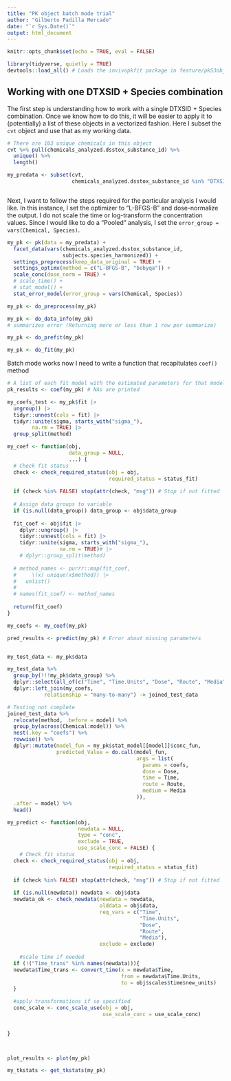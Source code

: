 ```yaml
---
title: "PK object batch mode trial"
author: "Gilberto Padilla Mercado"
date: "`r Sys.Date()`"
output: html_document
---
```


```r
knitr::opts_chunk$set(echo = TRUE, eval = FALSE)

library(tidyverse, quietly = TRUE)
devtools::load_all() # Loads the invivopkfit package in feature/pkS3obj_facet branch

```

## Working with one DTXSID + Species combination

The first step is understanding how to work with a single DTXSID + Species combination.
Once we know how to do this, it will be easier to apply it to (potentially)
a list of these objects in a vectorized fashion.
Here I subset the `cvt` object and use that as my working data.

```r
# There are 103 unique chemicals in this object
cvt %>% pull(chemicals_analyzed.dsstox_substance_id) %>%
  unique() %>%
  length()

my_predata <- subset(cvt,
                     chemicals_analyzed.dsstox_substance_id %in% "DTXSID0020442")



```

Next, I want to follow the steps required for the particular analysis I would like.
In this instance, I set the optimizer to "L-BFGS-B" and dose-normalize the output.
I do not scale the time or log-transform the concentration values.
Since I would like to do a "Pooled" analysis,
I set the `error_group = vars(Chemical, Species)`.

```r
my_pk <- pk(data = my_predata) +
  facet_data(vars(chemicals_analyzed.dsstox_substance_id,
                  subjects.species_harmonized)) +
  settings_preprocess(keep_data_original = TRUE) +
  settings_optimx(method = c("L-BFGS-B", "bobyqa")) +
  scale_conc(dose_norm = TRUE) +
  # scale_time() +
  # stat_model() + 
  stat_error_model(error_group = vars(Chemical, Species)) 

my_pk <- do_preprocess(my_pk)

my_pk <- do_data_info(my_pk) 
# summarizes error (Returning more or less than 1 row per summarize)

my_pk <- do_prefit(my_pk) 

my_pk <- do_fit(my_pk)
```

Batch mode works now I need to write a function that recapitulates `coef()` method

```r
# A list of each fit model with the estimated parameters for that model
pk_results <- coef(my_pk) # NAs are printed

my_coefs_test <- my_pk$fit |>
  ungroup() |>
  tidyr::unnest(cols = fit) |>
  tidyr::unite(sigma, starts_with("sigma_"),
        na.rm = TRUE) |>
  group_split(method)

my_coef <- function(obj,
                    data_group = NULL,
                    ...) {
  # Check fit status
  check <- check_required_status(obj = obj,
                                 required_status = status_fit)
  
  if (check %in% FALSE) stop(attr(check, "msg")) # Stop if not fitted
  
  # Assign data groups to variable
  if (is.null(data_group)) data_group <- obj$data_group
  
  fit_coef <- obj$fit |>
    dplyr::ungroup() |>
    tidyr::unnest(cols = fit) |>
    tidyr::unite(sigma, starts_with("sigma_"),
                 na.rm = TRUE)# |>
    # dplyr::group_split(method)
  
  # method_names <- purrr::map(fit_coef,
  #     \(x) unique(x$method)) |>
  #   unlist()
  # 
  # names(fit_coef) <- method_names
  
  return(fit_coef)
}

my_coefs <- my_coef(my_pk)

```


```r
pred_results <- predict(my_pk) # Error about missing parameters


my_test_data <- my_pk$data

my_test_data %>%
  group_by(!!!my_pk$data_group) %>%
  dplyr::select(all_of(c("Time", "Time.Units", "Dose", "Route", "Media"))) %>%
  dplyr::left_join(my_coefs,
            relationship = "many-to-many") -> joined_test_data

# Testing not complete
joined_test_data %>%
  relocate(method, .before = model) %>%
  group_by(across(Chemical:model)) %>%
  nest(.key = "coefs") %>%
  rowwise() %>%
  dplyr::mutate(model_fun = my_pk$stat_model[[model]]$conc_fun,
                predicted_Value = do.call(model_fun,
                                          args = list(
                                            params = coefs,
                                            dose = Dose,
                                            time = Time,
                                            route = Route,
                                            medium = Media
                                          )),
  .after = model) %>%
  head()

my_predict <- function(obj,
                       newdata = NULL,
                       type = "conc",
                       exclude = TRUE,
                       use_scale_conc = FALSE) {
    # Check fit status
  check <- check_required_status(obj = obj,
                                 required_status = status_fit)
  
  if (check %in% FALSE) stop(attr(check, "msg")) # Stop if not fitted
  
  if (is.null(newdata)) newdata <- obj$data
  newdata_ok <- check_newdata(newdata = newdata,
                              olddata = obj$data,
                              req_vars = c("Time",
                                           "Time.Units",
                                           "Dose",
                                           "Route",
                                           "Media"),
                              exclude = exclude)
  
    #scale time if needed
  if (!("Time_trans" %in% names(newdata))){
  newdata$Time_trans <- convert_time(x = newdata$Time,
                                     from = newdata$Time.Units,
                                     to = obj$scales$time$new_units)
  }

  #apply transformations if so specified
  conc_scale <- conc_scale_use(obj = obj,
                               use_scale_conc = use_scale_conc)
  
  
}




```

```r
plot_results <- plot(my_pk)

my_tkstats <- get_tkstats(my_pk)
```



